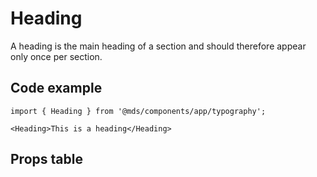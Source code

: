 
<Meta title="Components/app/typography/Heading" component={Heading} />

# Heading

A heading is the main heading of a section and should therefore appear only once per section.

<Preview withToolbar>
  <Story name="Default">
    <Heading children={text('Children', 'This is a heading', 'default')} />
  </Story>
</Preview>

## Code example

```tsx
import { Heading } from '@mds/components/app/typography';
```

```tsx
<Heading>This is a heading</Heading>
```

## Props table

<Props of={Heading} />
